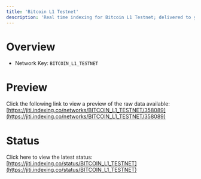 ```yaml
---
title: 'Bitcoin L1 Testnet'
description: 'Real time indexing for Bitcoin L1 Testnet; delivered to you'
---
```


# Overview
- Network Key: `BITCOIN_L1_TESTNET`

# Preview
Click the following link to view a preview of the raw data available: [https://jiti.indexing.co/networks/BITCOIN_L1_TESTNET/358089](https://jiti.indexing.co/networks/BITCOIN_L1_TESTNET/358089)

# Status
Click here to view the latest status: [https://jiti.indexing.co/status/BITCOIN_L1_TESTNET](https://jiti.indexing.co/status/BITCOIN_L1_TESTNET)
